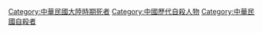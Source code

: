 
[[Category:中華民國大陸時期死者|Category:中華民國大陸時期死者]]
[[Category:中國歷代自殺人物|Category:中國歷代自殺人物]]
[[Category:中華民國自殺者|Category:中華民國自殺者]]